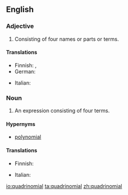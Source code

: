 ==English==

===Adjective===
{{en-adj|-}}

# Consisting of four names or parts or terms.

====Translations====
{{trans-top|consisting of four names or parts}}
* Finnish: {{t+|fi|neliosainen}}, {{t|fi|neliterminen}}
* German: {{t|de|viergliedrig}}
{{trans-mid}}
* Italian: {{t|it|quadrinomiale}}
{{trans-bottom}}

===Noun===
{{enum|trinomial|quintinomial|polynomials by number of terms|lang=en}}
{{en-noun}}

# {{label|en|algebra}} An expression consisting of four terms.

====Hypernyms====
* [[polynomial]]

====Translations====
{{trans-top|expression}}
* Finnish: {{t|fi|[[neliterminen]] [[lauseke]]}}
{{trans-mid}}
* Italian: {{t+|it|quadrinomio|m}}
{{trans-bottom}}

[[io:quadrinomial]]
[[ta:quadrinomial]]
[[zh:quadrinomial]]